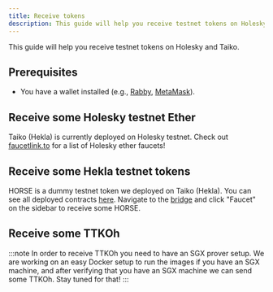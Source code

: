 ```yaml
---
title: Receive tokens
description: This guide will help you receive testnet tokens on Holesky and Taiko.
---
```



This guide will help you receive testnet tokens on Holesky and Taiko.

## Prerequisites

- You have a wallet installed (e.g., [Rabby](https://rabby.io/), [MetaMask](https://metamask.io/)).

## Receive some Holesky testnet Ether

Taiko (Hekla) is currently deployed on Holesky testnet. Check out [faucetlink.to](https://faucetlink.to/) for a list of Holesky ether faucets!

## Receive some Hekla testnet tokens

HORSE is a dummy testnet token we deployed on Taiko (Hekla). You can see all deployed contracts [here](/network-reference/addresses). Navigate to the [bridge](https://bridge.hekla.taiko.xyz) and click "Faucet" on the sidebar to receive some HORSE.

## Receive some TTKOh

:::note
In order to receive TTKOh you need to have an SGX prover setup. We are working on an easy Docker setup to run the images if you have an SGX machine, and after verifying that you have an SGX machine we can send some TTKOh. Stay tuned for that!
:::
